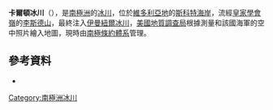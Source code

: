 {{Coord|78|1|S|162|30|E|source:GNIS|display=title}}

'''卡爾頓冰川'''（{{lang-en|Carleton Glacier}}），是[[南極洲|南極洲]]的[[冰川|冰川]]，位於[[維多利亞地|維多利亞地]]的[[斯科特海岸|斯科特海岸]]，流經[[皇家學會嶺|皇家學會嶺]]的[[李斯德山|李斯德山]]，最終注入[[伊曼紐爾冰川|伊曼紐爾冰川]]，[[美國地質調查局|美國地質調查局]]根據測量和該國海軍的空中照片繪入地圖，現時由[[南極條約體系|南極條約體系]]管理。

==參考資料==
* {{usgs-gazetteer|id=2434}}

{{DEFAULTSORT:Carleton Glacier}}
[[Category:南極洲冰川|Category:南極洲冰川]]


{{ScottCoast-geo-stub}}